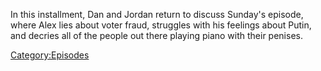 {{DEFAULTSORT:
    #_EPISODE_0872:November 26, 2023
}}{{Episode
    | title           = November 26, 2023
    | caption         = Listen to this episode on [https://knowledgefight.libsyn.com/872-november-26-2023 Libsyn] [None Spotify]
    | episodeNumber   = 872
    | length          = 01:46:30
    | airDate         = November 29, 2023
    | coverageDate    = November 26, 2023
    | previousEpisode = [[Taking A Lil' Breaky]]
    | nextEpisode     = [[873: March 24, 2004]]
}}

{{Stub}}

In this installment, Dan and Jordan return to discuss Sunday's episode, where Alex lies about voter fraud, struggles with his feelings about Putin, and decries all of the people out there playing piano with their penises.

[[Category:Episodes]]
